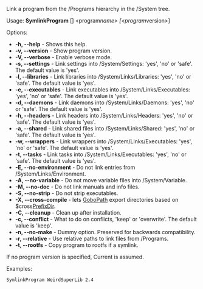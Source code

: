 Link a program from the /Programs hierarchy in the /System tree.

Usage: '''SymlinkProgram''' [<options>] <program''name> [<program''version>]

Options:
* '''-h, --help''' - Shows this help.
* '''-v, --version''' - Show program version.
* '''-V, --verbose''' - Enable verbose mode.
* '''-s, --settings''' ''<entry>'' - Link settings into /System/Settings: 'yes', 'no' or 'safe'. The default value is 'yes'.
* '''-l, --libraries''' ''<entry>'' - Link libraries into /System/Links/Libraries: 'yes', 'no' or 'safe'. The default value is 'yes'.
* '''-e, --executables''' ''<entry>'' - Link executables into /System/Links/Executables: 'yes', 'no' or 'safe'. The default value is 'yes'.
* '''-d, --daemons''' ''<entry>'' - Link daemons into /System/Links/Daemons: 'yes', 'no' or 'safe'. The default value is 'yes'.
* '''-h, --headers''' ''<entry>'' - Link headers into /System/Links/Headers: 'yes', 'no' or 'safe'. The default value is 'yes'.
* '''-a, --shared''' ''<entry>'' - Link shared files into /System/Links/Shared: 'yes', 'no' or 'safe'. The default value is 'yes'.
* '''-w, --wrappers''' ''<entry>'' - Link wrappers into /System/Links/Executables: 'yes', 'no' or 'safe'. The default value is 'yes'.
* '''-t, --tasks''' ''<entry>'' - Link tasks into /System/Links/Executables: 'yes', 'no' or 'safe'. The default value is 'yes'.
* '''-E, --no-environment''' - Do not link entries from /System/Links/Environment.
* '''-A, --no-variable''' - Do not move variable files into /System/Variable.
* '''-M, --no-doc''' - Do not link manuals and info files.
* '''-S, --no-strip''' - Do not strip executables.
* '''-X, --cross-compile''' - lets [[GoboPath]] export directories based on $cross[[PrefixDir]].
* '''-C, --cleanup''' - Clean up after installation.
* '''-c, --conflict''' ''<entry>'' - What to do on conflicts, 'keep' or 'overwrite'. The default value is 'keep'.
* '''-n, --no-make''' - Dummy option. Preserved for backwards compatibility.
* '''-r, --relative''' - Use relative paths to link files from /Programs.
* '''-t, --rootfs''' - Copy program to rootfs if a symlink.

If no program version is specified, Current is assumed.

Examples:
<pre>
SymlinkProgram WeirdSuperLib 2.4
</pre>

{{Scripts}}
